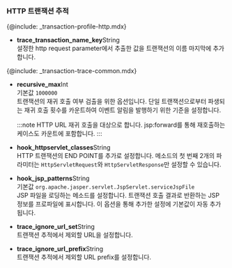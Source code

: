 ### HTTP 트랜잭션 추적

{@include: _transaction-profile-http.mdx}

* **trace_transaction_name_key**<span class='type'>String</span><br/>
설정한 http request parameter에서 추출한 값을 트랜잭션의 이름 마지막에 추가합니다.

{@include: _transaction-trace-common.mdx}

* **recursive_max**<span class='type'>Int</span><br/>
  기본값 `1000000`<br/>트랜잭션의 재귀 호출 여부 검출을 위한 옵션입니다. 단일 트랜잭션으로부터 파생되는 재귀 호출 횟수를 카운트하여 이벤트 알림을 발행하기 위한 기준을 설정합니다.

  :::note
  HTTP URL 재귀 호출을 대상으로 합니다. jsp:forward를 통해 재호출하는 케이스도 카운트에 포함합니다.
  :::

* **hook_httpservlet_classes**<span class='type'>String</span><br/>
HTTP 트랜잭션의 END POINT를 추가로 설정합니다. 메소드의 첫 번째 2개의 파라미터는 `HttpServletRequest`와 `HttpServletResponse`만 설정할 수 있습니다.

* **hook_jsp_patterns**<span class='type'>String</span><br/>
기본값 `org.apache.jasper.servlet.JspServlet.serviceJspFile`<br/>JSP 파일을 로딩하는 메소드를 설정합니다. 트랜잭션 호출 결과로 반환하는 JSP 정보를 프로파일에 표시합니다. 이 옵션을 통해 추가한 설정에 기본값이 자동 추가됩니다.

* **trace_ignore_url_set**<span class='type'>String</span><br/>
트랜잭션 추적에서 제외할 URL을 설정합니다.

* **trace_ignore_url_prefix**<span class='type'>String</span><br/>
트랜잭션 추적에서 제외할 URL prefix를 설정합니다.